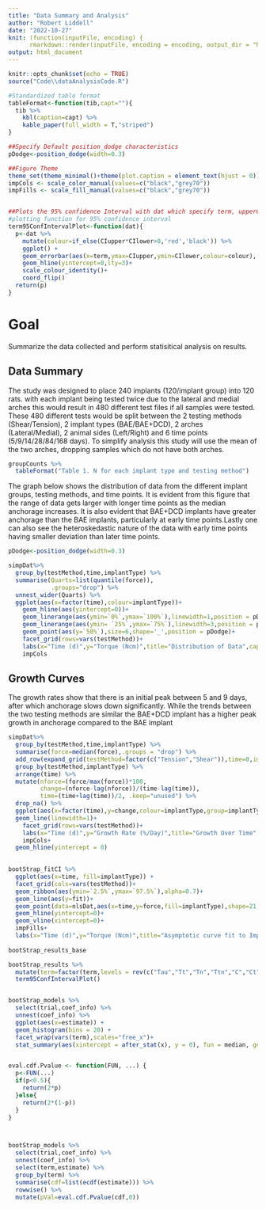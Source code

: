 ```yaml
---
title: "Data Summary and Analysis"
author: "Robert Liddell"
date: "2022-10-27"
knit: (function(inputFile, encoding) {
      rmarkdown::render(inputFile, encoding = encoding, output_dir = "html") })
output: html_document
---
```




```r
knitr::opts_chunk$set(echo = TRUE)
source("Code\\dataAnalysisCode.R")
```


```r
#Standardized table format
tableFormat<-function(tib,capt=""){
  tib %>% 
    kbl(caption=capt) %>% 
    kable_paper(full_width = T,"striped")
}

##Specify Default position_dodge characteristics
pDodge<-position_dodge(width=0.3)

##Figure Theme
theme_set(theme_minimal()+theme(plot.caption = element_text(hjust = 0)))
impCols <- scale_color_manual(values=c("black","grey70"))
impFills <- scale_fill_manual(values=c("black","grey70"))


##Plots the 95% confidence Interval with dat which specify term, upperCI and lowerCI
#plotting function for 95% confidence interval
term95ConfIntervalPlot<-function(dat){
  p<-dat %>%
    mutate(colour=if_else(CIupper*CIlower>0,'red','black')) %>% 
    ggplot() +
    geom_errorbar(aes(x=term,ymax=CIupper,ymin=CIlower,colour=colour), width=0.25) +
    geom_hline(yintercept=0,lty=3)+
    scale_colour_identity()+
    coord_flip()
  return(p)
}


```

# Goal
Summarize the data collected and perform statisitical analysis on results.

## Data Summary

The study was designed to place 240 implants (120/implant group) into 120 rats. with each implant being tested twice due to the lateral and medial arches this would result in 480 different test files if all samples were tested. These 480 different tests would be split between the 2 testing methods (Shear/Tension), 2 implant types (BAE/BAE+DCD), 2 arches (Lateral/Medial), 2 animal sides (Left/Right) and 6 time points (5/9/14/28/84/168 days). To simplify analysis this study will use the mean of the two arches, dropping samples which do not have both arches.

```r
groupCounts %>% 
  tableFormat("Table 1. N for each implant type and testing method")
```
The graph below shows the distribution of data from the different implant groups, testing methods, and time points. It is evident from this figure that the range of data gets larger with longer time points as the median anchorage increases. It is also evident that BAE+DCD implants have greater anchorage than the BAE implants, particularly at early time points.Lastly one can also see the heteroskedastic nature of the data with early time points having smaller deviation than later time points.

```r

pDodge<-position_dodge(width=0.3)

simpDat%>%
  group_by(testMethod,time,implantType) %>%
  summarise(Quarts=list(quantile(force)),
            .groups="drop") %>% 
  unnest_wider(Quarts) %>% 
  ggplot(aes(x=factor(time),colour=implantType))+
    geom_hline(aes(yintercept=0))+
    geom_linerange(aes(ymin=`0%`,ymax=`100%`),linewidth=1,position = pDodge)+
    geom_linerange(aes(ymin= `25%`,ymax=`75%`),linewidth=3,position = pDodge)+
    geom_point(aes(y=`50%`),size=6,shape='_',position = pDodge)+
    facet_grid(rows=vars(testMethod))+
    labs(x="Time (d)",y="Torque (Ncm)",title="Distribution of Data",caption="Figure 1. The transitions indicate 0%, 25%, 50%, 75%, and 100% quartiles")+
    impCols

```
## Growth Curves

The growth rates show that there is an initial peak between 5 and 9 days, after which anchorage slows down significantly. While the trends between the two testing methods are similar the BAE+DCD implant has a higher peak growth in anchorage compared to the BAE implant

```r

simpDat%>%
  group_by(testMethod,time,implantType) %>%
  summarise(force=median(force),.groups = "drop") %>%
  add_row(expand_grid(testMethod=factor(c("Tension","Shear")),time=0,implantType=factor(c("BAE","BAE+DCD")),force=0)) %>% 
  group_by(testMethod,implantType) %>% 
  arrange(time) %>% 
  mutate(nforce=(force/max(force))*100,
         change=(nforce-lag(nforce))/(time-lag(time)),
         time=(time+lag(time))/2, .keep="unused") %>% 
  drop_na() %>% 
  ggplot(aes(x=factor(time),y=change,colour=implantType,group=implantType))+
  geom_line(linewidth=1)+
    facet_grid(rows=vars(testMethod))+
    labs(x="Time (d)",y="Growth Rate (%/Day)",title="Growth Over Time",caption="Figure 2. The rate of change in force between each time point for each implant.\nThe percent change per day indicates how much growth occured relative to\nthe peak measured anchorage.")+
    impCols+
  geom_hline(yintercept = 0)
  
```

```r
bootStrap_fitCI %>% 
  ggplot(aes(x=time, fill=implantType)) +
  facet_grid(cols=vars(testMethod))+
  geom_ribbon(aes(ymin=`2.5%`,ymax=`97.5%`),alpha=0.7)+
  geom_line(aes(y=fit))+
  geom_point(data=nlsDat,aes(x=time,y=force,fill=implantType),shape=21,colour='black')+
  geom_hline(yintercept=0)+
  geom_vline(xintercept=0)+
  impFills+
  labs(x="Time (d)",y="Torque (Ncm)",title="Asymptotic curve fit to Implant Anchorage", caption="Figure 3. Asymptotic curves fit to reverse torque data.")
  
bootStrap_results_base

```



```r


bootStrap_results %>% 
  mutate(term=factor(term,levels = rev(c("Tau","Tt","Tn","Ttn","C","Ct","Cn","Ctn","D")))) %>% 
  term95ConfIntervalPlot()


bootStrap_models %>% 
  select(trial,coef_info) %>% 
  unnest(coef_info) %>% 
  ggplot(aes(x=estimate)) +
  geom_histogram(bins = 20) +
  facet_wrap(vars(term),scales="free_x")+
  stat_summary(aes(xintercept = after_stat(x), y = 0), fun = median, geom = "vline", orientation = "y")



```




```r
eval.cdf.Pvalue <- function(FUN, ...) {
  p<-FUN(...)
  if(p<0.5){
    return(2*p)
  }else{
    return(2*(1-p))
  }
}



bootStrap_models %>% 
  select(trial,coef_info) %>% 
  unnest(coef_info) %>% 
  select(term,estimate) %>% 
  group_by(term) %>% 
  summarise(cdf=list(ecdf(estimate))) %>% 
  rowwise() %>% 
  mutate(pVal=eval.cdf.Pvalue(cdf,0))


```







```r


```




```r



```






